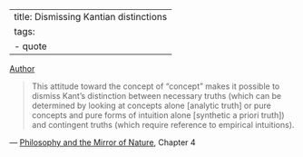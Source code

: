 
---
title: Dismissing Kantian distinctions
tags:
 - quote
---

[Author](/docs/phil/Richard Rorty.html)


> This attitude toward the concept of "concept" makes it possible to dismiss Kant's distinction between necessary truths (which can be determined by looking at concepts alone [analytic truth] or pure concepts and pure forms of intuition alone [synthetic a priori truth]) and contingent truths (which require reference to empirical intuitions).


 — [Philosophy and the Mirror of Nature](/docs/phil/Philosophy and the Mirror of Nature.html), Chapter 4